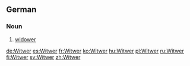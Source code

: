 ==German==

===Noun===
{{de-noun|g=m|Witwers|Witwer}}

# [[widower]]

[[de:Witwer]]
[[es:Witwer]]
[[fr:Witwer]]
[[ko:Witwer]]
[[hu:Witwer]]
[[pl:Witwer]]
[[ru:Witwer]]
[[fi:Witwer]]
[[sv:Witwer]]
[[zh:Witwer]]